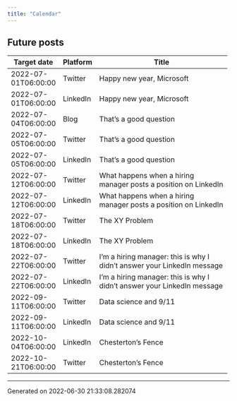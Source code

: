 ```yaml
---
title: "Calendar"
---
```

## Future posts

+---------------------+------------+-------------------------------------------------------------------------+
| Target date         | Platform   | Title                                                                   |
+=====================+============+=========================================================================+
| 2022-07-01T06:00:00 | Twitter    | Happy new year, Microsoft                                               |
+---------------------+------------+-------------------------------------------------------------------------+
| 2022-07-01T06:00:00 | LinkedIn   | Happy new year, Microsoft                                               |
+---------------------+------------+-------------------------------------------------------------------------+
| 2022-07-04T06:00:00 | Blog       | That's a good question                                                  |
+---------------------+------------+-------------------------------------------------------------------------+
| 2022-07-05T06:00:00 | Twitter    | That's a good question                                                  |
+---------------------+------------+-------------------------------------------------------------------------+
| 2022-07-05T06:00:00 | LinkedIn   | That's a good question                                                  |
+---------------------+------------+-------------------------------------------------------------------------+
| 2022-07-12T06:00:00 | Twitter    | What happens when a hiring manager posts a position on LinkedIn         |
+---------------------+------------+-------------------------------------------------------------------------+
| 2022-07-12T06:00:00 | LinkedIn   | What happens when a hiring manager posts a position on LinkedIn         |
+---------------------+------------+-------------------------------------------------------------------------+
| 2022-07-18T06:00:00 | Twitter    | The XY Problem                                                          |
+---------------------+------------+-------------------------------------------------------------------------+
| 2022-07-18T06:00:00 | LinkedIn   | The XY Problem                                                          |
+---------------------+------------+-------------------------------------------------------------------------+
| 2022-07-22T06:00:00 | Twitter    | I'm a hiring manager: this is why I didn't answer your LinkedIn message |
+---------------------+------------+-------------------------------------------------------------------------+
| 2022-07-22T06:00:00 | LinkedIn   | I'm a hiring manager: this is why I didn't answer your LinkedIn message |
+---------------------+------------+-------------------------------------------------------------------------+
| 2022-09-11T06:00:00 | Twitter    | Data science and 9/11                                                   |
+---------------------+------------+-------------------------------------------------------------------------+
| 2022-09-11T06:00:00 | LinkedIn   | Data science and 9/11                                                   |
+---------------------+------------+-------------------------------------------------------------------------+
| 2022-10-04T06:00:00 | LinkedIn   | Chesterton's Fence                                                      |
+---------------------+------------+-------------------------------------------------------------------------+
| 2022-10-21T06:00:00 | Twitter    | Chesterton's Fence                                                      |
+---------------------+------------+-------------------------------------------------------------------------+
-----------------------------------
Generated on 2022-06-30 21:33:08.282074
